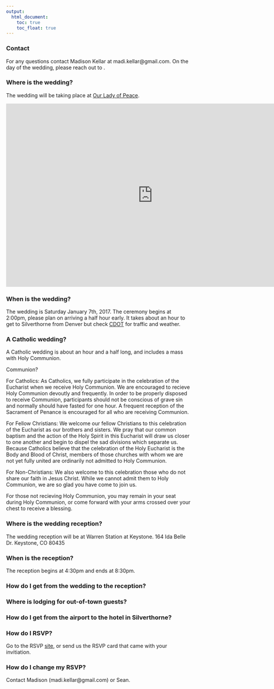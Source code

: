 ```yaml
---
output:
  html_document:
    toc: true
    toc_float: true
---
```




### Contact
For any questions contact Madison Kellar at madi.kellar@gmail.com. On the day of the wedding, please reach out to .


### Where is the wedding?
The wedding will be taking place at [Our Lady of Peace](http://www.summitcatholic.org/our-lady-of-peace-silverthorne/).

<iframe width="800" height="500" src="http://www.summitcatholic.org/our-lady-of-peace-silverthorne/"  frameborder="0"  allowfullscreen></iframe>

### When is the wedding?
The wedding is Saturday January 7th, 2017. The ceremony begins at 2:00pm, please plan on arriving a half hour early. It takes about an hour to get to Silverthorne from Denver but check [CDOT](http://www.cotrip.org/highways.htm#?commuteRouteId=54) for traffic and weather.

### A Catholic wedding?

A Catholic wedding is about an hour and a half long, and includes a mass with Holy Communion.

Communion?

For Catholics:
As Catholics, we fully participate in the celebration of the Eucharist when we receive Holy Communion. We are encouraged to recieve Holy Communion devoutly and frequently. In order to be properly disposed to receive Communion, participants should not be conscious of grave sin and normally should have fasted for one hour. A frequent reception of the Sacrament of Penance is encouraged for all who are receiving Communion.

For Fellow Christians:
We welcome our fellow Christians to this celebration of the Eucharist as our brothers and sisters. We pray that our common baptism and the action of the Holy Spirit in this Eucharist will draw us closer to one another and begin to dispel the sad divisions which separate us. Because Catholics believe that the celebration of the Holy Eucharist is the Body and Blood of Christ, members of those churches with whom we are not yet fully united are ordinarily not admitted to Holy Communion.

For Non-Christians:
We also welcome to this celebration those who do not share our faith in Jesus Christ. While we cannot admit them to Holy Communion, we are so glad you have come to join us.

For those not recieving Holy Communion, you may remain in your seat during Holy Communion, or come forward with your arms crossed over your chest to receive a blessing.


### Where is the wedding reception?
The wedding reception will be at Warren Station at Keystone.
164 Ida Belle Dr.
Keystone, CO 80435

### When is the reception?
The reception begins at 4:30pm and ends at 8:30pm.

### How do I get from the wedding to the reception?



### Where is lodging for out-of-town guests?

### How do I get from the airport to the hotel in Silverthorne?


### How do I RSVP?
Go to the RSVP [site](http://seandemo.shinyapps.io/elopped), or send us the RSVP card that came with your invitiation.

### How do I change my RSVP?
Contact Madison (madi.kellar@gmail.com) or Sean.
